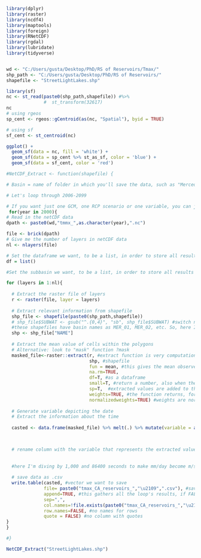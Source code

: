 ```{r}

library(dplyr)
library(raster)
library(ncdf4)
library(maptools)
library(foreign)
library(RNetCDF)
library(rgdal)
library(lubridate)
library(tidyverse)


wd <- "C:/Users/gusta/Desktop/PhD/RS of Reservoirs/Tmax/"
shp_path <- "C:/Users/gusta/Desktop/PhD/RS of Reservoirs/"
shapefile <- "StreetLightLakes.shp"
```


```{r}
library(sf)
nc <- st_read(paste0(shp_path,shapefile)) #%>% 
              #  st_transform(32617)
nc
# using rgeos
sp_cent <- rgeos::gCentroid(as(nc, "Spatial"), byid = TRUE)

# using sf
sf_cent <- st_centroid(nc)

ggplot() + 
  geom_sf(data = nc, fill = 'white') +
  geom_sf(data = sp_cent %>% st_as_sf, color = 'blue') + 
  geom_sf(data = sf_cent, color = 'red') 
```


```{r}

#NetCDF_Extract <- function(shapefile) { 

# Basin = name of folder in which you'll save the data, such as "Merced River" #shapefile = name of the shapefile you'll use, as mentioned in line 9

# Let's loop through 2006-2099

# If you want just one GCM, one RCP scenario or one variable, you can just "mute" (#) the undesired ones by commenting them out in the first lines of this function, before the loop for the years
 for(year in 2000){
# Read in the netCDF data 
dpath <- paste0(wd,"tmmx_",as.character(year),".nc")

file <- brick(dpath)
# Give me the number of layers in netCDF data
nl <- nlayers(file) 

# Set the dataframe we want, to be a list, in order to store all results of the loops
df = list() 

#Set the subbasin we want, to be a list, in order to store all results of the loops

for (layers in 1:nl){
  
  # Extract the raster file of layers
  r <- raster(file, layer = layers)
  
  # Extract relevant information from shapefile
  shp_file <- shapefile(paste0(shp_path,shapefile))
  # shp_file$SUBWAT <- gsub("^.{0,4}", "sb", shp_file$SUBWAT) #switch names in the attribute table of the shp file (example: MER_O1, MER_02, etc, will become sb01, sb02, etc)
  #these shapefiles have basin names as MER_01, MER_02, etc. So, here I'm selecting the first 4 digits, and switching them for "sb", so that I can use this attributes later to split the .csv file directly by subbasin, already with the same labels we currently have on Box
  shp <- shp_file["NAME"]
  
  # Extract the mean value of cells within the polygons
  # Alternative: look to "mask" function ?mask
  masked_file<-raster::extract(r, #extract function is very computationally heavy
                               shp, #shapefile
                               fun = mean, #this gives the mean observed values in the region, if fun = NULL, we will have values for each point, with the respective weight for each point
                               na.rm=TRUE, 
                               df=T, #as a dataframe
                               small=T, #return a number, also when the buffer does not include the center of a single cell
                               sp=T,  #extracted values are added to the data.frame
                               weights=TRUE, #the function returns, for each polygon, a matrix with the cell values and the approximate fraction of each cell that is covered by the polygon
                               normalizedweights=TRUE) #weights are normalized (they add up to 1 for each polygon)
  
  # Generate variable depicting the date
  # Extract the information about the time
  
  casted <- data.frame(masked_file) %>% melt(.) %>% mutate(variable = as.Date(as.numeric(substring(variable,2)),origin = "1900-01-01"), value = (((value- 273.15)*9/5) + 32 )) %>% dcast(., variable~NAME) %>% rename(Date = variable)


  
  # rename column with the variable that represents the extracted values
  
  
  #here I'm diving by 1,000 and 86400 seconds to make mm/day become m/s, then multiplying by the area of the subbasin (m2) to get m3/s
  
  # save data as .csv
  write.table(casted, #vector we want to save
              file= paste0("tmax_CA_reservoirs_","\u2109",".csv"), #save csv files per basin using the basin "name"
              append=TRUE, #this gathers all the loop's results, if FALSE we'll have results being overwritten over and over again in the first line
              sep=",",
              col.names=!file.exists(paste0("tmax_CA_reservoirs_","\u2109",".csv")), #if we set as TRUE, we'll have headings repeated per each row, in this way we just have one heading
              row.names=FALSE, #no names for rows
              quote = FALSE) #no column with quotes
}
}

#}
```

```{r}

NetCDF_Extract("StreetLightLakes.shp")
```